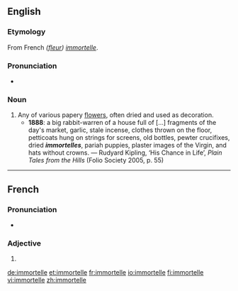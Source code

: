 ==English==

===Etymology===
From French ''([[fleur]]) [[#French|immortelle]]''.

===Pronunciation===
* {{IPA|/ɪmɔːˈtɛl/}}

===Noun===
{{en-noun}}

# Any of various papery [[flowers]], often dried and used as decoration.
#* '''1888''': a big rabbit-warren of a house full of [...] fragments of the day's market, garlic, stale incense, clothes thrown on the floor, petticoats hung on strings for screens, old bottles, pewter crucifixes, dried '''''immortelles''''', pariah puppies, plaster images of the Virgin, and hats without crowns. — Rudyard Kipling, ‘His Chance in Life’, ''Plain Tales from the Hills'' (Folio Society 2005, p. 55)

----

==French==

===Pronunciation===
* {{IPA|/imɔʁtɛl/|lang=fr}}

===Adjective===
{{fr-adj-form|f}}

# {{feminine of|[[immortel]]|lang=fr}}

[[de:immortelle]]
[[et:immortelle]]
[[fr:immortelle]]
[[io:immortelle]]
[[fi:immortelle]]
[[vi:immortelle]]
[[zh:immortelle]]
